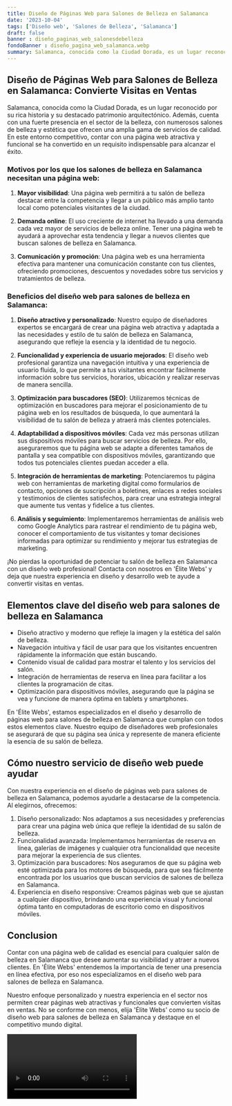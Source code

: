 ```yaml
---
title: Diseño de Páginas Web para Salones de Belleza en Salamanca
date: '2023-10-04'
tags: ['Diseño web', 'Salones de Belleza', 'Salamanca']
draft: false
banner : diseño_paginas_web_salonesdebelleza
fondoBanner : diseño_pagina_web_salamanca.webp
summary: Salamanca, conocida como la Ciudad Dorada, es un lugar reconocido por su rica historia y su destacado patrimonio arquitectónico. Además, cuenta con una fuerte presencia en el sector de la belleza, con numerosos salones de belleza y estética que ofrecen una amplia gama de servicios de calidad. En este entorno competitivo, contar con una página web atractiva y funcional se ha convertido en un requisito indispensable para alcanzar el éxito.
---
```


## Diseño de Páginas Web para Salones de Belleza en Salamanca: Convierte Visitas en Ventas

Salamanca, conocida como la Ciudad Dorada, es un lugar reconocido por su rica historia y su destacado patrimonio arquitectónico. Además, cuenta con una fuerte presencia en el sector de la belleza, con numerosos salones de belleza y estética que ofrecen una amplia gama de servicios de calidad. En este entorno competitivo, contar con una página web atractiva y funcional se ha convertido en un requisito indispensable para alcanzar el éxito.

### Motivos por los que los salones de belleza en Salamanca necesitan una página web:

1. **Mayor visibilidad**: Una página web permitirá a tu salón de belleza destacar entre la competencia y llegar a un público más amplio tanto local como potenciales visitantes de la ciudad.

2. **Demanda online**: El uso creciente de internet ha llevado a una demanda cada vez mayor de servicios de belleza online. Tener una página web te ayudará a aprovechar esta tendencia y llegar a nuevos clientes que buscan salones de belleza en Salamanca.

3. **Comunicación y promoción**: Una página web es una herramienta efectiva para mantener una comunicación constante con tus clientes, ofreciendo promociones, descuentos y novedades sobre tus servicios y tratamientos de belleza.

### Beneficios del diseño web para salones de belleza en Salamanca:

1. **Diseño atractivo y personalizado**: Nuestro equipo de diseñadores expertos se encargará de crear una página web atractiva y adaptada a las necesidades y estilo de tu salón de belleza en Salamanca, asegurando que refleje la esencia y la identidad de tu negocio.

2. **Funcionalidad y experiencia de usuario mejorados**: El diseño web profesional garantiza una navegación intuitiva y una experiencia de usuario fluida, lo que permite a tus visitantes encontrar fácilmente información sobre tus servicios, horarios, ubicación y realizar reservas de manera sencilla.

3. **Optimización para buscadores (SEO)**: Utilizaremos técnicas de optimización en buscadores para mejorar el posicionamiento de tu página web en los resultados de búsqueda, lo que aumentará la visibilidad de tu salón de belleza y atraerá más clientes potenciales.

4. **Adaptabilidad a dispositivos móviles**: Cada vez más personas utilizan sus dispositivos móviles para buscar servicios de belleza. Por ello, aseguraremos que tu página web se adapte a diferentes tamaños de pantalla y sea compatible con dispositivos móviles, garantizando que todos tus potenciales clientes puedan acceder a ella.

5. **Integración de herramientas de marketing**: Potenciaremos tu página web con herramientas de marketing digital como formularios de contacto, opciones de suscripción a boletines, enlaces a redes sociales y testimonios de clientes satisfechos, para crear una estrategia integral que aumente tus ventas y fidelice a tus clientes.

6. **Análisis y seguimiento**: Implementaremos herramientas de análisis web como Google Analytics para rastrear el rendimiento de tu página web, conocer el comportamiento de tus visitantes y tomar decisiones informadas para optimizar su rendimiento y mejorar tus estrategias de marketing.

¡No pierdas la oportunidad de potenciar tu salón de belleza en Salamanca con un diseño web profesional! Contacta con nosotros en 'Élite Webs' y deja que nuestra experiencia en diseño y desarrollo web te ayude a convertir visitas en ventas.

<GifSeo />

<Cta />

## Elementos clave del diseño web para salones de belleza en Salamanca

- Diseño atractivo y moderno que refleje la imagen y la estética del salón de belleza.
- Navegación intuitiva y fácil de usar para que los visitantes encuentren rápidamente la información que están buscando.
- Contenido visual de calidad para mostrar el talento y los servicios del salón.
- Integración de herramientas de reserva en línea para facilitar a los clientes la programación de citas.
- Optimización para dispositivos móviles, asegurando que la página se vea y funcione de manera óptima en tablets y smartphones.

En 'Élite Webs', estamos especializados en el diseño y desarrollo de páginas web para salones de belleza en Salamanca que cumplan con todos estos elementos clave. Nuestro equipo de diseñadores web profesionales se asegurará de que su página sea única y represente de manera eficiente la esencia de su salón de belleza.

## Cómo nuestro servicio de diseño web puede ayudar

Con nuestra experiencia en el diseño de páginas web para salones de belleza en Salamanca, podemos ayudarle a destacarse de la competencia. Al elegirnos, ofrecemos:

1. Diseño personalizado: Nos adaptamos a sus necesidades y preferencias para crear una página web única que refleje la identidad de su salón de belleza.
2. Funcionalidad avanzada: Implementamos herramientas de reserva en línea, galerías de imágenes y cualquier otra funcionalidad que necesite para mejorar la experiencia de sus clientes.
3. Optimización para buscadores: Nos aseguramos de que su página web esté optimizada para los motores de búsqueda, para que sea fácilmente encontrada por los usuarios que buscan servicios de salones de belleza en Salamanca.
4. Experiencia en diseño responsive: Creamos páginas web que se ajustan a cualquier dispositivo, brindando una experiencia visual y funcional óptima tanto en computadoras de escritorio como en dispositivos móviles.

## Conclusion

Contar con una página web de calidad es esencial para cualquier salón de belleza en Salamanca que desee aumentar su visibilidad y atraer a nuevos clientes. En 'Élite Webs' entendemos la importancia de tener una presencia en línea efectiva, por eso nos especializamos en el diseño web para salones de belleza en Salamanca.

Nuestro enfoque personalizado y nuestra experiencia en el sector nos permiten crear páginas web atractivas y funcionales que convierten visitas en ventas. No se conforme con menos, elija 'Élite Webs' como su socio de diseño web para salones de belleza en Salamanca y destaque en el competitivo mundo digital.

<Video />

<CtaBot job='Salones de Belleza' city='Salamanca'/>

<Gmaps query='Salamanca+españa+maps' />